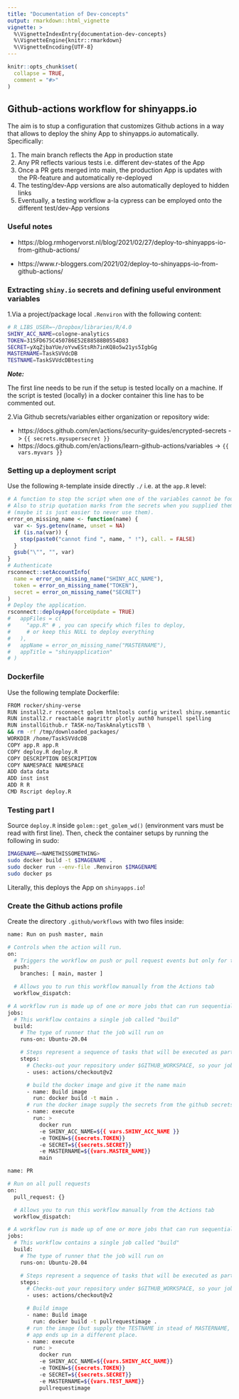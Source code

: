 ```yaml
---
title: "Documentation of Dev-concepts"
output: rmarkdown::html_vignette
vignette: >
  %\VignetteIndexEntry{documentation-dev-concepts}
  %\VignetteEngine{knitr::rmarkdown}
  %\VignetteEncoding{UTF-8}
---
```


```r
knitr::opts_chunk$set(
  collapse = TRUE,
  comment = "#>"
)
```

## Github-actions workflow for shinyapps.io

The aim is to stup a configuration that customizes Github actions in a way that
allows to deploy the shiny App to shinyapps.io automatically. Specifically:

1. The main branch reflects the App in production state
2. Any PR reflects various tests i.e. different dev-states of the App
3. Once a PR gets merged into main, the production App is updates with the 
PR-feature and automatically re-deployed
4. The testing/dev-App versions are also automatically deployed to hidden links
5. Eventually, a testing workflow a-la cypress can be employed onto the 
different test/dev-App versions

### Useful notes

- https://blog.rmhogervorst.nl/blog/2021/02/27/deploy-to-shinyapps-io-from-github-actions/

- https://www.r-bloggers.com/2021/02/deploy-to-shinyapps-io-from-github-actions/


### Extracting `shiny.io` secrets and defining useful environment variables

1.Via a project/package local `.Renviron` with the following content:
```bash
# R_LIBS_USER=~/Dropbox/libraries/R/4.0
SHINY_ACC_NAME=cologne-analytics
TOKEN=315FD675C450786E52E88588B0554D83
SECRET=yXqZjbaYUe/oYvwEStsRh7inKQ8o5w21ys5IgbGg
MASTERNAME=TaskSVVdcDB
TESTNAME=TaskSVVdcDBtesting
```

__*Note:*__

The first line needs to be run if the setup is tested locally on a machine. If 
the script is tested (locally) in a docker container this line has to be 
commented out.

2.Via Github secrets/variables either organization or repository wide:

- https://docs.github.com/en/actions/security-guides/encrypted-secrets -> `{{ secrets.mysupersecret }}`
- https://docs.github.com/en/actions/learn-github-actions/variables -> `{{ vars.myvars }}`

### Setting up a deployment script

Use the following `R`-template inside directly `./` i.e. at the `app.R` level:
```r
# A function to stop the script when one of the variables cannot be found.
# Also to strip quotation marks from the secrets when you supplied them
# (maybe it is just easier to never use them).
error_on_missing_name <- function(name) {
  var <- Sys.getenv(name, unset = NA)
  if (is.na(var)) {
    stop(paste0("cannot find ", name, " !"), call. = FALSE)
  }
  gsub("\"", "", var)
}
# Authenticate
rsconnect::setAccountInfo(
  name = error_on_missing_name("SHINY_ACC_NAME"),
  token = error_on_missing_name("TOKEN"),
  secret = error_on_missing_name("SECRET")
)
# Deploy the application.
rsconnect::deployApp(forceUpdate = TRUE)
#   appFiles = c(
#     "app.R" # , you can specify which files to deploy,
#     # or keep this NULL to deploy everything
#   ),
#   appName = error_on_missing_name("MASTERNAME"),
#   appTitle = "shinyapplication"
# )
```

### Dockerfile

Use the following template Dockerfile:

```bash
FROM rocker/shiny-verse
RUN install2.r rsconnect golem htmltools config writexl shiny.semantic gargoyle
RUN install2.r reactable magrittr plotly auth0 hunspell spelling
RUN installGithub.r TASK-no/TaskAnalyticsTB \
&& rm -rf /tmp/downloaded_packages/
WORKDIR /home/TaskSVVdcDB
COPY app.R app.R
COPY deploy.R deploy.R
COPY DESCRIPTION DESCRIPTION
COPY NAMESPACE NAMESPACE
ADD data data
ADD inst inst
ADD R R
CMD Rscript deploy.R
```

### Testing part I

Source `deploy.R` inside `golem::get_golem_wd()` (environment vars must be read
with first line). Then, check the container setups by running the following in
sudo:
```bash
IMAGENAME=<NAMETHISSOMETHING>
sudo docker build -t $IMAGENAME .
sudo docker run --env-file .Renviron $IMAGENAME
sudo docker ps
```
Literally, this deploys the App on `shinyapps.io`!

### Create the Github actions profile

Create the directory `.github/workflows` with two files inside:
```bash
name: Run on push master, main

# Controls when the action will run.
on:
  # Triggers the workflow on push or pull request events but only for the main branch
  push:
    branches: [ main, master ]

  # Allows you to run this workflow manually from the Actions tab
  workflow_dispatch:

# A workflow run is made up of one or more jobs that can run sequentially or in parallel
jobs:
  # This workflow contains a single job called "build"
  build:
    # The type of runner that the job will run on
    runs-on: Ubuntu-20.04

    # Steps represent a sequence of tasks that will be executed as part of the job
    steps:
      # Checks-out your repository under $GITHUB_WORKSPACE, so your job can access it
      - uses: actions/checkout@v2

      # build the docker image and give it the name main
      - name: Build image
        run: docker build -t main .
      # run the docker image supply the secrets from the github secrets store.
      - name: execute
        run: >
          docker run
          -e SHINY_ACC_NAME=${{ vars.SHINY_ACC_NAME }}
          -e TOKEN=${{secrets.TOKEN}}
          -e SECRET=${{secrets.SECRET}}
          -e MASTERNAME=${{vars.MASTER_NAME}}
          main
```
```bash

name: PR

# Run on all pull requests
on:
  pull_request: {}

  # Allows you to run this workflow manually from the Actions tab
  workflow_dispatch:

# A workflow run is made up of one or more jobs that can run sequentially or in parallel
jobs:
  # This workflow contains a single job called "build"
  build:
    # The type of runner that the job will run on
    runs-on: Ubuntu-20.04

    # Steps represent a sequence of tasks that will be executed as part of the job
    steps:
      # Checks-out your repository under $GITHUB_WORKSPACE, so your job can access it
      - uses: actions/checkout@v2

      # Build image
      - name: Build image
        run: docker build -t pullrequestimage .
      # run the image (but supply the TESTNAME in stead of MASTERNAME, so the
      # app ends up in a different place.
      - name: execute
        run: >
          docker run
          -e SHINY_ACC_NAME=${{vars.SHINY_ACC_NAME}}
          -e TOKEN=${{secrets.TOKEN}}
          -e SECRET=${{secrets.SECRET}}
          -e MASTERNAME=${{vars.TEST_NAME}}
          pullrequestimage

```


